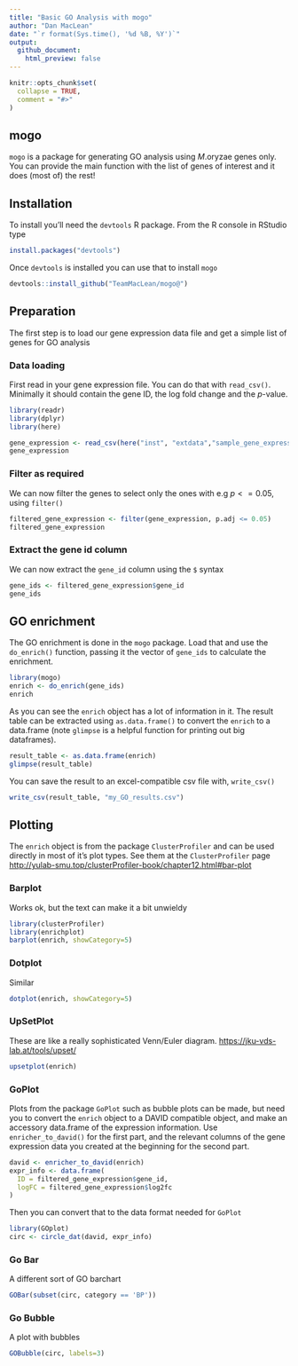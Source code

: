 ```yaml
---
title: "Basic GO Analysis with mogo"
author: "Dan MacLean"
date: "`r format(Sys.time(), '%d %B, %Y')`"
output: 
  github_document:
    html_preview: false
---
```



```r
knitr::opts_chunk$set(
  collapse = TRUE,
  comment = "#>"
)
```

## mogo

`mogo` is a package for generating GO analysis using _M_.oryzae genes only. You can provide the main function with the list of genes of interest and it does (most of) the rest!


## Installation

To install you'll need the `devtools` R package. From the R console in RStudio type 

```r
install.packages("devtools")
```

Once `devtools` is installed you can use that to install `mogo`

```r
devtools::install_github("TeamMacLean/mogo@")
```


## Preparation

The first step is to load our gene expression data file and get a simple list of genes for GO analysis

### Data loading

First read in your gene expression file. You can do that with `read_csv()`. Minimally it should contain the gene ID, the log fold change and the $p$-value.


```r
library(readr)
library(dplyr)
library(here)

gene_expression <- read_csv(here("inst", "extdata","sample_gene_expression.csv"))
gene_expression
```

### Filter as required

We can now filter the genes to select only the ones with e.g $p <= 0.05$, using `filter()`

```r
filtered_gene_expression <- filter(gene_expression, p.adj <= 0.05)
filtered_gene_expression
```

### Extract the gene id column

We can now extract the `gene_id` column using the `$` syntax

```r
gene_ids <- filtered_gene_expression$gene_id
gene_ids
```

## GO enrichment

The GO enrichment is done in the `mogo` package. Load that and use the `do_enrich()` function, passing it the vector of `gene_ids` to calculate the enrichment.

```r
library(mogo)
enrich <- do_enrich(gene_ids)
enrich
```


As you can see the `enrich` object has a lot of information in it. The result table can be extracted using `as.data.frame()` to convert the `enrich` to a data.frame (note `glimpse` is a helpful function for printing out big dataframes).


```r
result_table <- as.data.frame(enrich)
glimpse(result_table)
```

You can save the result to an excel-compatible csv file with, `write_csv()`

```r
write_csv(result_table, "my_GO_results.csv")
```

## Plotting

The `enrich` object is from the package `ClusterProfiler` and can be used directly in most of it's plot types. See them at the `ClusterProfiler` page [http://yulab-smu.top/clusterProfiler-book/chapter12.html#bar-plot](http://yulab-smu.top/clusterProfiler-book/chapter12.html#bar-plot)

### Barplot

Works ok, but the text can make it a bit unwieldy

```r
library(clusterProfiler)
library(enrichplot)
barplot(enrich, showCategory=5)
```

### Dotplot

Similar

```r
dotplot(enrich, showCategory=5)
```

### UpSetPlot

These are like a really sophisticated Venn/Euler diagram. [https://jku-vds-lab.at/tools/upset/](https://jku-vds-lab.at/tools/upset/)

```r
upsetplot(enrich)
```

### GoPlot

Plots from the package `GoPlot` such as bubble plots can be made, but need you to convert the `enrich` object to a DAVID compatible object, and make an accessory data.frame of the expression information. Use `enricher_to_david()` for the first part, and the relevant columns of the gene expression data you created at the beginning for the second part.

```r
david <- enricher_to_david(enrich)
expr_info <- data.frame(
  ID = filtered_gene_expression$gene_id,
  logFC = filtered_gene_expression$log2fc
)
```

Then you can convert that to the data format needed for `GoPlot`

```r
library(GOplot)
circ <- circle_dat(david, expr_info)
```

### Go Bar

A different sort of GO barchart

```r
GOBar(subset(circ, category == 'BP'))
```

### Go Bubble

A plot with bubbles

```r
GOBubble(circ, labels=3)
```




